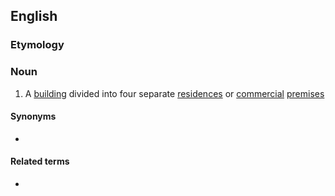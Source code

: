 ==English==

===Etymology===
{{confix|en|quad|plex}}

===Noun===
{{en-noun}}

# {{lb|en|US}} A [[building]] divided into four separate [[residence]]s or [[commercial]] [[premises]]

====Synonyms====
* {{l|en|fourplex}}

====Related terms====
* {{l|en|quadruplex}}